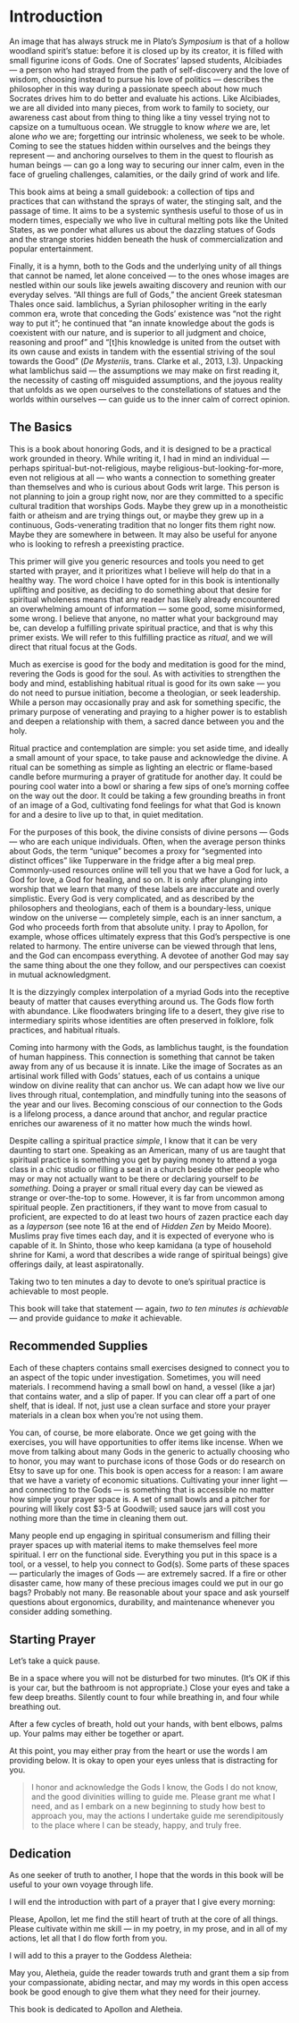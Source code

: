 # Introduction {#intro}

An image that has always struck me in Plato’s *Symposium* is that of a hollow woodland spirit’s statue: before it is closed up by its creator, it is filled with small figurine icons of Gods. One of Socrates’ lapsed students, Alcibiades — a person who had strayed from the path of self-discovery and the love of wisdom, choosing instead to pursue his love of politics — describes the philosopher in this way during a passionate speech about how much Socrates drives him to do better and evaluate his actions. Like Alcibiades, we are all divided into many pieces, from work to family to society, our awareness cast about from thing to thing like a tiny vessel trying not to capsize on a tumultuous ocean. We struggle to know *where* we are, let alone *who* we are; forgetting our intrinsic wholeness, we seek to be whole. Coming to see the statues hidden within ourselves and the beings they represent — and anchoring ourselves to them in the quest to flourish as human beings — can go a long way to securing our inner calm, even in the face of grueling challenges, calamities, or the daily grind of work and life.

This book aims at being a small guidebook: a collection of tips and practices that can withstand the sprays of water, the stinging salt, and the passage of time. It aims to be a systemic synthesis useful to those of us in modern times, especially we who live in cultural melting pots like the United States, as we ponder what allures us about the dazzling statues of Gods and the strange stories hidden beneath the husk of commercialization and popular entertainment.

Finally, it is a hymn, both to the Gods and the underlying unity of all things that cannot be named, let alone conceived — to the ones whose images are nestled within our souls like jewels awaiting discovery and reunion with our everyday selves. “All things are full of Gods,” the ancient Greek statesman Thales once said. Iamblichus, a Syrian philosopher writing in the early common era, wrote that conceding the Gods’ existence was “not the right way to put it”; he continued that “an innate knowledge about the gods is coexistent with our nature, and is superior to all judgment and choice, reasoning and proof” and “[t]his knowledge is united from the outset with its own cause and exists in tandem with the essential striving of the soul towards the Good” (*De Mysteriis*, trans. Clarke et al., 2013, I.3). Unpacking what Iamblichus said — the assumptions we may make on first reading it, the necessity of casting off misguided assumptions, and the joyous reality that unfolds as we open ourselves to the constellations of statues and the worlds within ourselves — can guide us to the inner calm of correct opinion.

## The Basics

This is a book about honoring Gods, and it is designed to be a practical work grounded in theory. While writing it, I had in mind an individual — perhaps spiritual-but-not-religious, maybe religious-but-looking-for-more, even not religious at all — who wants a connection to something greater than themselves and who is curious about Gods writ large. This person is not planning to join a group right now, nor are they committed to a specific cultural tradition that worships Gods. Maybe they grew up in a monotheistic faith or atheism and are trying things out, or maybe they grew up in a continuous, Gods-venerating tradition that no longer fits them right now. Maybe they are somewhere in between. It may also be useful for anyone who is looking to refresh a preexisting practice.

This primer will give you generic resources and tools you need to get started with prayer, and it prioritizes what I believe will help do that in a healthy way. The word choice I have opted for in this book is intentionally uplifting and positive, as deciding to do something about that desire for spiritual wholeness means that any reader has likely already encountered an overwhelming amount of information — some good, some misinformed, some wrong. I believe that anyone, no matter what your background may be, can develop a fulfilling private spiritual practice, and that is why this primer exists. We will refer to this fulfilling practice as *ritual*, and we will direct that ritual focus at the Gods.

Much as exercise is good for the body and meditation is good for the mind, revering the Gods is good for the soul. As with activities to strengthen the body and mind, establishing habitual ritual is good for its own sake — you do not need to pursue initiation, become a theologian, or seek leadership. While a person may occasionally pray and ask for something specific, the primary purpose of venerating and praying to a higher power is to establish and deepen a relationship with them, a sacred dance between you and the holy.

Ritual practice and contemplation are simple: you set aside time, and ideally a small amount of your space, to take pause and acknowledge the divine. A ritual can be something as simple as lighting an electric or flame-based candle before murmuring a prayer of gratitude for another day. It could be pouring cool water into a bowl or sharing a few sips of one's morning coffee on the way out the door. It could be taking a few grounding breaths in front of an image of a God, cultivating fond feelings for what that God is known for and a desire to live up to that, in quiet meditation.

For the purposes of this book, the divine consists of divine persons — Gods — who are each unique individuals. Often, when the average person thinks about Gods, the term “unique” becomes a proxy for “segmented into distinct offices” like Tupperware in the fridge after a big meal prep. Commonly-used resources online will tell you that we have a God for luck, a God for love, a God for healing, and so on. It is only after plunging into worship that we learn that many of these labels are inaccurate and overly simplistic. Every God is very complicated, and as described by the philosophers and theologians, each of them is a boundary-less, unique window on the universe — completely simple, each is an inner sanctum, a God who proceeds forth from that absolute unity. I pray to Apollon, for example, whose offices ultimately express that this God’s perspective is one related to harmony. The entire universe can be viewed through that lens, and the God can encompass everything. A devotee of another God may say the same thing about the one they follow, and our perspectives can coexist in mutual acknowledgment. 

It is the dizzyingly complex interpolation of a myriad Gods into the receptive beauty of matter that causes everything around us. The Gods flow forth with abundance. Like floodwaters bringing life to a desert, they give rise to intermediary spirits whose identities are often preserved in folklore, folk practices, and habitual rituals. 

Coming into harmony with the Gods, as Iamblichus taught, is the foundation of human happiness. This connection is something that cannot be taken away from any of us because it is innate. Like the image of Socrates as an artisinal work filled with Gods’ statues, each of us contains a unique window on divine reality that can anchor us. We can adapt how we live our lives through ritual, contemplation, and mindfully tuning into the seasons of the year and our lives. Becoming conscious of our connection to the Gods is a lifelong process, a dance around that anchor, and regular practice enriches our awareness of it no matter how much the winds howl.

Despite calling a spiritual practice *simple*, I know that it can be very daunting to start one. Speaking as an American, many of us are taught that spiritual practice is something you get by paying money to attend a yoga class in a chic studio or filling a seat in a church beside other people who may or may not actually want to be there or declaring yourself to *be something*. Doing a prayer or small ritual every day can be viewed as strange or over-the-top to some. However, it is far from uncommon among spiritual people. Zen practitioners, if they want to move from casual to proficient, are expected to do at least two hours of zazen practice each day as a *layperson* (see note 16 at the end of *Hidden Zen* by Meido Moore). Muslims pray five times each day, and it is expected of everyone who is capable of it. In Shinto, those who keep kamidana (a type of household shrine for Kami, a word that describes a wide range of spiritual beings) give offerings daily, at least aspiratonally. 

Taking two to ten minutes a day to devote to one's spiritual practice is achievable to most people.

This book will take that statement — again, *two to ten minutes is achievable* — and provide guidance to *make* it achievable.

## Recommended Supplies

Each of these chapters contains small exercises designed to connect you to an aspect of the topic under investigation. Sometimes, you will need materials. I recommend having a small bowl on hand, a vessel (like a jar) that contains water, and a slip of paper. If you can clear off a part of one shelf, that is ideal. If not, just use a clean surface and store your prayer materials in a clean box when you're not using them.

You can, of course, be more elaborate. Once we get going with the exercises, you will have opportunities to offer items like incense. When we move from talking about many Gods in the generic to actually choosing who to honor, you may want to purchase icons of those Gods or do research on Etsy to save up for one. This book is open access for a reason: I am aware that we have a variety of economic situations. Cultivating your inner light — and connecting to the Gods — is something that is accessible no matter how simple your prayer space is. A set of small bowls and a pitcher for pouring will likely cost $3-5 at Goodwill; used sauce jars will cost you nothing more than the time in cleaning them out.

Many people end up engaging in spiritual consumerism and filling their prayer spaces up with material items to make themselves feel more spiritual. I err on the functional side. Everything you put in this space is a tool, or a vessel, to help you connect to God(s). Some parts of these spaces — particularly the images of Gods — are extremely sacred. If a fire or other disaster came, how many of these precious images could we put in our go bags? Probably not many. Be reasonable about your space and ask yourself questions about ergonomics, durability, and maintenance whenever you consider adding something.

## Starting Prayer

Let's take a quick pause.

Be in a space where you will not be disturbed for two minutes. (It's OK if this is your car, but the bathroom is not appropriate.) Close your eyes and take a few deep breaths. Silently count to four while breathing in, and four while breathing out.

After a few cycles of breath, hold out your hands, with bent elbows, palms up. Your palms may either be together or apart.

At this point, you may either pray from the heart or use the words I am providing below. It is okay to open your eyes unless that is distracting for you.

> I honor and acknowledge the Gods I know, the Gods I do not know, and the good divinities willing to guide me. Please grant me what I need, and as I embark on a new beginning to study how best to approach you, may the actions I undertake guide me serendipitously to the place where I can be steady, happy, and truly free.

## Dedication

As one seeker of truth to another, I hope that the words in this book will be useful to your own voyage through life.

I will end the introduction with part of a prayer that I give every morning: 

Please, Apollon, let me find the still heart of truth at the core of all things. Please cultivate within me skill — in my poetry, in my prose, and in all of my actions, let all that I do flow forth from you. 

I will add to this a prayer to the Goddess Aletheia: 

May you, Aletheia, guide the reader towards truth and grant them a sip from your compassionate, abiding nectar, and may my words in this open access book be good enough to give them what they need for their journey.

This book is dedicated to Apollon and Aletheia.

